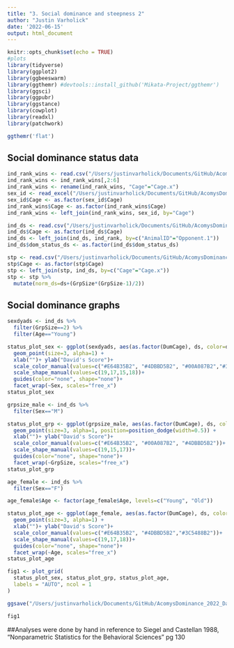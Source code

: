 ```yaml
---
title: "3. Social dominance and steepness 2"
author: "Justin Varholick"
date: '2022-06-15'
output: html_document
---
```

```r
knitr::opts_chunk$set(echo = TRUE)
#plots
library(tidyverse)
library(ggplot2)
library(ggbeeswarm)
library(ggthemr) #devtools::install_github('Mikata-Project/ggthemr')
library(ggsci)
library(ggpubr)
library(ggstance)
library(cowplot)
library(readxl)
library(patchwork)

ggthemr('flat')
```

## Social dominance status data
```r
ind_rank_wins <- read.csv("/Users/justinvarholick/Documents/GitHub/AcomysDominance_2022_Data_Results/Data/winsbyanimal_edited.csv")
ind_rank_wins <- ind_rank_wins[,2:6]
ind_rank_wins <- rename(ind_rank_wins, "Cage"="Cage.x")
sex_id <- read_excel("/Users/justinvarholick/Documents/GitHub/AcomysDominance_2022_Data_Results/Data/AcomysDomRegen_Inventory.xlsx", sheet = "Sheet3")
sex_id$Cage <- as.factor(sex_id$Cage)
ind_rank_wins$Cage <- as.factor(ind_rank_wins$Cage)
ind_rank_wins <- left_join(ind_rank_wins, sex_id, by="Cage")

ind_ds <- read.csv("/Users/justinvarholick/Documents/GitHub/AcomysDominance_2022_Data_Results/Data/dscorebyanimal_edited.csv")
ind_ds$Cage <- as.factor(ind_ds$Cage)
ind_ds <- left_join(ind_ds, ind_rank, by=c("AnimalID"="Opponent.1"))
ind_ds$dom_status_ds <- as.factor(ind_ds$dom_status_ds)

stp <- read.csv("/Users/justinvarholick/Documents/GitHub/AcomysDominance_2022_Data_Results/Data/steepbycage_edited.csv")
stp$Cage <- as.factor(stp$Cage)
stp <- left_join(stp, ind_ds, by=c("Cage"="Cage.x"))
stp <- stp %>% 
  mutate(norm_ds=ds+(GrpSize*(GrpSize-1)/2))
```
## Social dominance graphs
```r
sexdyads <- ind_ds %>% 
  filter(GrpSize==2) %>% 
  filter(Age=="Young")

status_plot_sex <- ggplot(sexdyads, aes(as.factor(DumCage), ds, color=dom_status_ds, shape=dom_status_ds)) +
  geom_point(size=3, alpha=1) +
  xlab("")+ ylab("David's Score")+
  scale_color_manual(values=c("#E64B35B2", "#4DBBD5B2", "#00A087B2","#3C5488B2"))+
  scale_shape_manual(values=c(19,17,15,18))+
  guides(color="none", shape="none")+
  facet_wrap(~Sex, scales="free_x")
status_plot_sex

```


```r
grpsize_male <- ind_ds %>% 
  filter(Sex=="M")

status_plot_grp <- ggplot(grpsize_male, aes(as.factor(DumCage), ds, color=dom_status_ds, shape=dom_status_ds)) +
  geom_point(size=3, alpha=1, position=position_dodge(width=0.5)) +
  xlab("")+ ylab("David's Score")+
  scale_color_manual(values=c("#E64B35B2", "#00A087B2", "#4DBBD5B2"))+
  scale_shape_manual(values=c(19,15,17))+
  guides(color="none", shape="none")+
  facet_wrap(~GrpSize, scales="free_x")
status_plot_grp
```

```r
age_female <- ind_ds %>% 
  filter(Sex=="F")

age_female$Age <- factor(age_female$Age, levels=c("Young", "Old"))

status_plot_age <- ggplot(age_female, aes(as.factor(DumCage), ds, color=dom_status_ds, shape=dom_status_ds)) +
  geom_point(size=3, alpha=1) +
  xlab("")+ ylab("David's Score")+
  scale_color_manual(values=c("#E64B35B2", "#4DBBD5B2","#3C5488B2"))+
  scale_shape_manual(values=c(19,17,18))+
  guides(color="none", shape="none")+
  facet_wrap(~Age, scales="free_x")
status_plot_age
```

```r
fig1 <- plot_grid(
  status_plot_sex, status_plot_grp, status_plot_age,
  labels = "AUTO", ncol = 1
)

ggsave("/Users/justinvarholick/Documents/GitHub/AcomysDominance_2022_Data_Results/R generated figures/Fig1_status_plots.tiff", fig1, units="cm", width = 5, height = 15, device='tiff', dpi=300)

fig1
```

##Analyses were done by hand in reference to Siegel and Castellan 1988, "Nonparametric Statistics for the Behavioral Sciences" pg 130